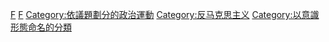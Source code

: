{{Catnav|頁面分類|历史|歷史時代|現代史|冷战}}
{{Catnav|頁面分類|人文學科|哲学|主义|共产主义}}
{{Commons category|Anti-communism}}

[[Category:共产主义|F]]
[[Category:政治運動|F]]
[[Category:依議題劃分的政治運動|Category:依議題劃分的政治運動]]
[[Category:反马克思主义|Category:反马克思主义]]
[[Category:以意識形態命名的分類|Category:以意識形態命名的分類]]